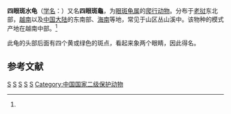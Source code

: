 {{Speciesbox 
| taxon = Sacalia quadriocellata
| status = CR
| status_system = iucn3.1
| trend = 减少
| status_ref = <ref name=iucn>{{IUCN2010|version=2010.3|assessors=Fong, J., Hoang, H., Li, P., McCormack, T., Rao, D.-Q., Shi, H. & Wang, L|year=2021|id=19797|title=''Sacalia quadriocellata''|downloaded=2021-3-28}}</ref>
| image = Sacalia quadriocellata.jpg
| binomial_authority = (Siebenrock, 1903)<ref name='id4354'>{{cite web| url =http://www.bioinfo.cn/db05/BjdwSpecies.php?action=view&id=4354| title =四眼斑水龟| work =《中国动物物种编目数据库》| publisher =中国科学院微生物研究所| author =中国科学院动物研究所| accessdate =2009-04-11| deadurl =yes| archiveurl =https://web.archive.org/web/20160305001928/http://www.bioinfo.cn/db05/BjdwSpecies.php?action=view&id=4354| archivedate =2016-03-05}}</ref>
| synonyms =
* ''Clemmys bealii'' var. ''quadriocellata'' <small>Siebenrock, 1903</small>
* ''Clemmys quadriocellata'' <small>Pope, 1934</small>
* ''Clemmys bealei quadriocellata'' <small>Bourret, 1941</small>
* ''Clemmys beali insulensis'' <small>Adler, 1962</small>
* ''Sacalia quadriocellata'' <small>Pritchard, 1979</small>
* ''Sacalia bealei quadriocellata'' <small>Ernst & Barbour, 1989</small>
* ''Sacalia quadriocellata quadriocellata'' <small>Artner, 2003</small>
* ''Sacalia quadriocellata insularis'' <small>Artner, 2003</small>
| synonyms_ref=<ref name="Fritz 2007">{{Cite journal |journal=Vertebrate Zoology |title=Checklist of Chelonians of the World |year=2007 |author=Fritz Uwe |coauthors=Peter Havaš |volume=57 |issue=2 |pages=247–248 |id=ISSN 18640-5755 |url=http://www.cnah.org/pdf_files/851.pdf |archiveurl=https://www.webcitation.org/5v20ztMND?url=http://www.cnah.org/pdf_files/851.pdf |archivedate=2010-12-17 |accessdate=29 May 2012 |deadurl=yes }}</ref>
}}

'''四眼斑水龟'''（[[学名|学名]]：{{lang|la|''Sacalia quadriocellata''}}）又名'''四眼斑龜'''，为{{link-en|地澤龜科|Geoemydidae}}[[眼斑龟属|眼斑龟属]]的[[爬行动物|爬行动物]]。分布于[[老挝|老挝]]东北部，[[越南|越南]]以及[[中国大陆|中国大陆]]的东南部、[[海南|海南]]等地，常见于山区丛山溪中。该物种的模式产地在越南中部。<ref name='id4354'/>

此龟的头部后面有四个黄或绿色的斑点，看起来象两个眼睛，因此得名。

== 参考文献 ==
{{reflist}}

{{Taxonbar|from=Q2600292}}

[[Category:眼斑龜屬|S]]
[[Category:中國爬行動物|S]]
[[Category:老撾動物|S]]
[[Category:越南動物|S]]
[[Category:1903年描述的动物|S]]
[[Category:中国国家二级保护动物|Category:中国国家二级保护动物]]